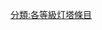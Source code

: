 {{catmore1|[[Wikipedia:测量专题|Wikipedia:测量专题]]}}
{{Articles by Importance|topic=测量|project=测量|format=TOC}}
{{emptycat}}

[[分類:各等級灯塔條目|分類:各等級灯塔條目]]